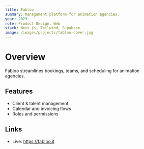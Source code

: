 ```yaml
---
title: Fabloo
summary: Management platform for animation agencies.
year: 2023
role: Product Design, Web
stack: Next.js, Tailwind, Supabase
image: /images/projects/fabloo-cover.jpg
---
```


# Overview

Fabloo streamlines bookings, teams, and scheduling for animation agencies.

## Features

- Client & talent management
- Calendar and invoicing flows
- Roles and permissions

## Links

- Live: https://fabloo.it

